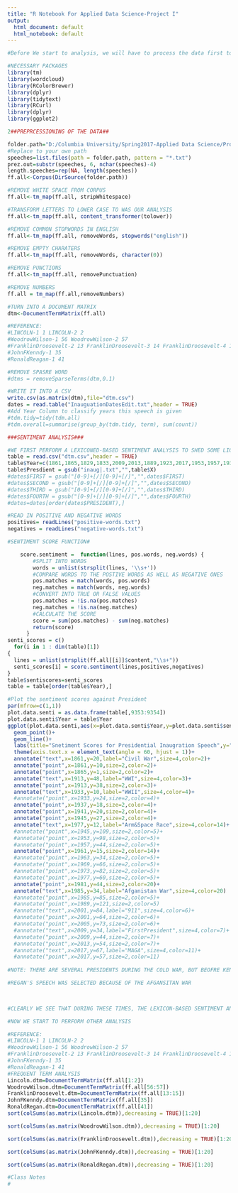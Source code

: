 ```yaml
---
title: "R Notebook For Applied Data Science-Project I"
output:
  html_document: default
  html_notebook: default
---
```

```r
#Before We start to analysis, we will have to process the data first to make sure the data is good to be analyzed.
```

```r
#NECESSARY PACKAGES
library(tm)
library(wordcloud)
library(RColorBrewer)
library(dplyr)
library(tidytext)
library(RCurl)
library(dplyr)
library(ggplot2)

2##PREPRCESSIONING OF THE DATA##

folder.path="D:/Columbia University/Spring2017-Applied Data Science/Project_1_Bz2290/Spr2017-Proj1-bz2290/data/InauguralSpeeches"
#Replace to your own path 
speeches=list.files(path = folder.path, pattern = "*.txt")
prez.out=substr(speeches, 6, nchar(speeches)-4)
length.speeches=rep(NA, length(speeches))
ff.all<-Corpus(DirSource(folder.path))

#REMOVE WHITE SPACE FROM CORPUS
ff.all<-tm_map(ff.all, stripWhitespace)

#TRANSFORM LETTERS TO LOWER CASE TO WAS OUR ANALYSIS
ff.all<-tm_map(ff.all, content_transformer(tolower))

#REMOVE COMMON STOPWORDS IN ENGLISH
ff.all<-tm_map(ff.all, removeWords, stopwords("english"))

#REMOVE EMPTY CHARATERS
ff.all<-tm_map(ff.all, removeWords, character(0))

#REMOVE PUNCTIONS
ff.all<-tm_map(ff.all, removePunctuation)

#REMOVE NUMBERS
ff.all = tm_map(ff.all,removeNumbers)

#TURN INTO A DOCUMENT MATRIX
dtm<-DocumentTermMatrix(ff.all)

#REFERENCE:
#LINCOLN-1 1 LINCOLN-2 2 
#WoodrowWilson-1 56 WoodrowWilson-2 57
#FranklinDroosevelt-2 13 FranklinDroosevelt-3 14 FranklinDroosevelt-4 15
#JohnFKenndy-1 35
#RonaldReagan-1 41

#REMOVE SPASRE WORD
#dtms = removeSparseTerms(dtm,0.1)

#WRITE IT INTO A CSV
write.csv(as.matrix(dtm),file="dtm.csv")
dates = read.table("InauguationDatesEdit.txt",header = TRUE)
#Add Year Column to classify years this speech is given
#tdm.tidy=tidy(tdm.all)
#tdm.overall=summarise(group_by(tdm.tidy, term), sum(count))
```

```r
###SENTIMENT ANALYSIS###

#WE FIRST PERFORM A LEXICONED-BASED SENTIMENT ANALYSIS TO SHED SOME LIGHT INTO OUR ANALYSIS
table = read.csv("dtm.csv",header = TRUE)
table$Year=c(1861,1865,1829,1833,2009,2013,1889,1923,2017,1953,1957,1933,1937,1941,1945,1853,1989,1789,1793,2001,2005,1885,1893,1945,1929,1857,1881,1845,1809,1813,1817,1821,1977,1797,1961,1825,1963,1837,1969,1973,1981,1985,1877,1901,1801,1805,1869,1873,1921,1841,1909,1993,1997,1897,1901,1913,1917,1849)
table$Presdient = gsub("inaug|.txt","",table$X)
#dates$FIRST = gsub("[0-9]+[/][0-9]+[/]","",dates$FIRST)
#dates$SECOND = gsub("[0-9]+[/][0-9]+[/]","",dates$SECOND)
#dates$THIRD = gsub("[0-9]+[/][0-9]+[/]","",dates$THIRD)
#dates$FOURTH = gsub("[0-9]+[/][0-9]+[/]","",dates$FOURTH)
#dates=dates[order(dates$PRESIDENT),]

#READ IN POSITIVE AND NEGATIVE WORDS
positives= readLines("positive-words.txt")
negatives = readLines("negative-words.txt")

#SENTIMENT SCORE FUNCTION#

    score.sentiment =  function(lines, pos.words, neg.words) {
        #SPLIT INTO WORDS
        words = unlist(strsplit(lines, '\\s+'))
        #COMPARE WORDS TO THE POSTIVE WORDS AS WELL AS NEGATIVE ONES
        pos.matches = match(words, pos.words)
        neg.matches = match(words, neg.words)
        #CONVERT INTO TRUE OR FALSE VALUES
        pos.matches = !is.na(pos.matches)
        neg.matches = !is.na(neg.matches)
        #CALCULATE THE SCORE
        score = sum(pos.matches) - sum(neg.matches)
        return(score)
      }
senti_scores = c()
  for(i in 1 : dim(table)[1])
{
  lines = unlist(strsplit(ff.all[[i]]$content,"\\s+"))
  senti_scores[i] = score.sentiment(lines,positives,negatives)
}
table$sentiscores=senti_scores
table = table[order(table$Year),]

#Plot the sentiment scores against President
par(mfrow=c(1,1))
plot.data.senti = as.data.frame(table[,9353:9354])
plot.data.senti$Year = table$Year
ggplot(plot.data.senti,aes(x=plot.data.senti$Year,y=plot.data.senti$sentiscores))+
  geom_point()+
  geom_line()+
  labs(title="Snetiment Scores for Presidential Inaugration Speech",y="Sentiment Scores",x = "Years")+
  theme(axis.text.x = element_text(angle = 60, hjust = 1))+
  annotate("text",x=1861,y=20,label="Civil War",size=4,color=2)+
  annotate("point",x=1861,y=10,size=2,color=2)+
  annotate("point",x=1865,y=1,size=2,color=2)+
  annotate("text",x=1913,y=48,label="WWI",size=4,color=3)+
  annotate("point",x=1913,y=38,size=2,color=3)+
  annotate("text",x=1933,y=10,label="WWII",size=4,color=4)+
  #annotate("point",x=1933,y=24,size=2,color=4)+
  annotate("point",x=1937,y=18,size=2,color=4)+
  annotate("point",x=1941,y=20,size=2,color=4)+
  annotate("point",x=1945,y=27,size=2,color=4)+
  annotate("text",x=1977,y=12,label="Arm&Space Race",size=4,color=14)+
  #annotate("point",x=1945,y=109,size=2,color=5)+
  #annotate("point",x=1953,y=98,size=2,color=5)+
  #annotate("point",x=1957,y=44,size=2,color=5)+
  annotate("point",x=1961,y=15,size=2,color=14)+
  #annotate("point",x=1963,y=34,size=2,color=5)+
  #annotate("point",x=1969,y=66,size=2,color=5)+
  #annotate("point",x=1973,y=82,size=2,color=5)+
  #annotate("point",x=1977,y=60,size=2,color=5)+
  annotate("point",x=1981,y=44,size=2,color=20)+
  annotate("text",x=1985,y=34,label="Afganistan War",size=4,color=20)
  #annotate("point",x=1985,y=85,size=2,color=5)+
  #annotate("point",x=1989,y=121,size=2,color=5)
  #annotate("text",x=2001,y=84,label="911",size=4,color=6)+
  #annotate("point",x=2001,y=64,size=2,color=6)+
  #annotate("point",x=2005,y=73,size=2,color=6)+
  #annotate("text",x=2009,y=34,label="FirstPresident",size=4,color=7)+
  #annotate("point",x=2009,y=44,size=2,color=7)+
  #annotate("point",x=2013,y=54,size=2,color=7)+
  #annotate("text",x=2017,y=67,label="MAGA",size=4,color=11)+
  #annotate("point",x=2017,y=57,size=2,color=11)
 
#NOTE: THERE ARE SEVERAL PRESIDENTS DURING THE COLD WAR, BUT BEOFRE KENNDY'S SPEECH WAS GIVEN, THE THEART FROM THE SOVIET HAVE REACHED A HIGHER LEVEL WITH THE LANUACH OF ITS ICBM MISSLE AND SATELLLITE. THERE ARE ALSO EVENTS HAPPENED IN CUBA THAT INTENSIFIED THE RELATIONSHIP BETWEEN U.S. AND CUBAN. HENCE HIS SPEECH WAS ADOPTED.

#REGAN'S SPEECH WAS SELECTED BECAUSE OF THE AFGANSITAN WAR

  
```


```r
#CLEARLY WE SEE THAT DURING THESE TIMES, THE LEXICON-BASED SENTIMENT ANALYSIS SHOW THAT PRESIDENT DURING THESE TIMES UTLIZED MORE NEGATIVE WORDS THAN OTHER TIME, WHICH IS A REASONABLE RESULT.

#NOW WE START TO PERFORM OTHER ANALYSIS
```

```r
#REFERENCE:
#LINCOLN-1 1 LINCOLN-2 2 
#WoodrowWilson-1 56 WoodrowWilson-2 57
#FranklinDroosevelt-2 13 FranklinDroosevelt-3 14 FranklinDroosevelt-4 15
#JohnFKenndy-1 35
#RonaldReagan-1 41
#FREQUENT TERM ANALYSIS
Lincoln.dtm=DocumentTermMatrix(ff.all[1:2])
WoodrowWilson.dtm=DocumentTermMatrix(ff.all[56:57])
FranklinDroosevelt.dtm=DocumentTermMatrix(ff.all[13:15])
JohnFKenndy.dtm=DocumentTermMatrix(ff.all[35])
RonaldRegan.dtm=DocumentTermMatrix(ff.all[41])
sort(colSums(as.matrix(Lincoln.dtm)),decreasing = TRUE)[1:20]
```

```r
sort(colSums(as.matrix(WoodrowWilson.dtm)),decreasing = TRUE)[1:20]

```
```r
sort(colSums(as.matrix(FranklinDroosevelt.dtm)),decreasing = TRUE)[1:20]

```

```r
sort(colSums(as.matrix(JohnFKenndy.dtm)),decreasing = TRUE)[1:20]

```

```r
sort(colSums(as.matrix(RonaldRegan.dtm)),decreasing = TRUE)[1:20]

```

```r
#Class Notes
#
```

